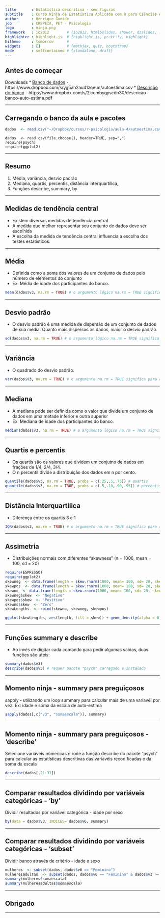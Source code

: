 ```yaml
---
title       : Estatística descritiva - sem figuras
subtitle    : Curso Ninja de Estatística Aplicada com R para Ciências da Saúde
author      : Henrique Gomide
job         : CREPEIA, PET - Psicologia
logo        : ninja.png
framework   : io2012        # {io2012, html5slides, shower, dzslides, ...}
highlighter : highlight.js  # {highlight.js, prettify, highlight}
hitheme     : tomorrow      # 
widgets     : []            # {mathjax, quiz, bootstrap}
mode        : selfcontained # {standalone, draft}
---
```


## Antes de começar
Downloads
* [Banco de dados](https://www.dropbox.com/s/yg5ah2au41zoeun/autoestima.csv) - https://www.dropbox.com/s/yg5ah2au41zoeun/autoestima.csv
* [Descrição do banco](https://www.dropbox.com/s/2lccmbyqyscdn30/descricao-banco-auto-estima.pdf) - https://www.dropbox.com/s/2lccmbyqyscdn30/descricao-banco-auto-estima.pdf

---

## Carregando o banco da aula e pacotes

```r
dados  <- read.csv("~/Dropbox/cursos/r-psicologia/aula-4/autoestima.csv")
```
```
dados  <- read.csv(file.choose(), header=TRUE, sep=",")
require(psych)
require(ggplot2)
```

---

## Resumo

1. Média, variância, desvio padrão
2. Mediana, quartis, percentis, distância interquartílica,
3. Funções describe, summary, by 

---

## Medidas de tendência central

* Existem diversas medidas de tendência central
* A medida que melhor representar seu conjunto de dados deve ser escolhida
* A escolha da medida de tendência central influencia a escolha dos testes estatísticos.

---

## Média

* Definida como a soma dos valores de um conjunto de dados pelo número de elementos do conjunto
* Ex: Média de idade dos participantes do banco.
```r
mean(dados$v3, na.rm = TRUE) # o argumento lógico na.rm = TRUE significa para retirar os casos faltosos no banco.
```

---

## Desvio padrão
* O desvio padrão é uma medida de dispersão de um conjunto de dados de sua média. Quanto mais dispersos os dados, maior o desvio padrão.
```r
sd(dados$v3, na.rm = TRUE) # o argumento lógico na.rm = TRUE significa para retirar os casos faltosos no banco.
```

---

## Variância
* O quadrado do desvio padrão.
```r
var(dados$v3, na.rm = TRUE) # o argumento na.rm = TRUE significa para retirar os casos faltosos no banco.
```

---

## Mediana

* A mediana pode ser definida como o valor que divide um conjunto de dados em uma metade inferior e outra superior
* Ex: Mediana de idade dos participantes do banco.
```r
median(dados$v3, na.rm = TRUE) # o argumento lógico na.rm = TRUE significa para retirar os casos faltosos no banco.
```

---

## Quartis e percentis
* Os quartis são os valores que dividem um conjutno de dados em frações de 1/4, 2/4, 3/4.
* O n percentil divide a distribuição dos dados em n por cento. 
```r
quantile(dados$v3, na.rm = TRUE, probs = c(.25,.5,.75)) # quartis
quantile(dados$v3, na.rm = TRUE, probs = c(.5,.10,.90,.95)) # percentis 5, 10, 90 e 95.
```

---

## Distância Interquartílica
* Diferença entre os quartis 3 e 1
```r
IQR(dados$v3, na.rm = TRUE) # o argumento na.rm = TRUE significa para retirar os casos faltosos no banco.
```

---

## Assimetria
* Distribuições normais com diferentes "skewness" (n = 1000, mean = 100, sd = 20)
```r
require(ESPRESSO)
require(ggplot2)
skewneg  <- data.frame(length = skew.rnorm(1000, mean= 100, sd= 20, skew = - 3))
skewpos  <- data.frame(length = skew.rnorm(1000, mean= 100, sd= 20, skew = 3))
skewno  <- data.frame(length = skew.rnorm(1000, mean= 100, sd= 20, skew = 0))
skewneg$skew  <- "Negativo"
skewpos$skew  <- "Positivo"
skewno$skew  <- "Zero"
skewLengths  <- rbind(skewno, skewneg, skewpos)
```
```r
ggplot(skewLengths, aes(length, fill = skew)) + geom_density(alpha = 0.2)
```

---

## Funções summary e describe
* Ao invés de digitar cada comando para pedir algumas saídas, duas funções são uteis:
```r
summary(dados$v3)
describe(dados$v3) # requer pacote "psych" carregado e instalado
```

---

## Momento ninja - summary para preguiçosos
sapply - utilizando um loop summary para calcular mais de uma variavél por vez. Ex: idade e soma da escala de auto-estima
```r
sapply(dados[,c("v3", "somaescala")], summary)
```

---

## Momento ninja - summary para preguiçosos - 'describe'
Selecione variáveis númericas e rode a função describe do pacote "psych" para calcular as estatísticas descritivas das variavéis recodificadas e da soma da escala
```r
describe(dados[,21:31])
```

---

## Comparar resultados dividindo por variáveis categóricas - 'by'
Dividir resultados por variável categórica - idade por sexo
```r
by(data = dados$v3, INDICES= dados$v6, summary)
```

---

## Comparar resultados dividindo por variáveis categóricas - 'subset'
Dividir banco através de critério - idade e sexo
```r
mulheres  <- subset(dados, dados$v6 == "Feminino")
mulheresadultas  <- subset(dados, dados$v6 == "Feminino" & dados$v3 >= 18)
summary(mulheres$somaescala)
summary(mulheresadultas$somaescala)
```

---

## Obrigado

---